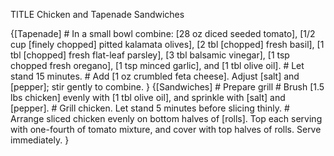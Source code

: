 TITLE Chicken and Tapenade Sandwiches

{[Tapenade]
# In a small bowl combine: [28 oz diced seeded tomato], [1/2 cup [finely chopped] pitted kalamata olives], [2 tbl [chopped] fresh basil], [1 tbl [chopped] fresh flat-leaf parsley], [3 tbl balsamic vinegar], [1 tsp chopped fresh oregano], [1 tsp minced garlic], and [1 tbl olive oil].
# Let stand 15 minutes.
# Add [1 oz crumbled feta cheese]. Adjust [salt] and [pepper]; stir gently to combine.
}
{[Sandwiches]
# Prepare grill
# Brush [1.5 lbs chicken] evenly with  [1 tbl olive oil], and sprinkle with [salt] and [pepper].
# Grill chicken. Let stand 5 minutes before slicing thinly.
# Arrange sliced chicken evenly on bottom halves of [rolls]. Top each serving with one-fourth of tomato mixture, and cover with top halves of rolls. Serve immediately.
}
